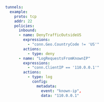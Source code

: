 ```yaml
tunnels:
  example:
    proto: tcp
    addr: 22
    policies:
      inbound:
      - name: DenyTrafficOutsideUS
        expressions:
          - "conn.Geo.CountryCode != 'US'"
        actions:
          - type: deny
      - name: "LogRequestsFromKnownIP"
        expressions:
          - "conn.ClientIP == '110.0.0.1'"
        actions:
          - type: log
            config:
              metadata:
                event: "known-ip",
                data: "110.0.0.1"
```
